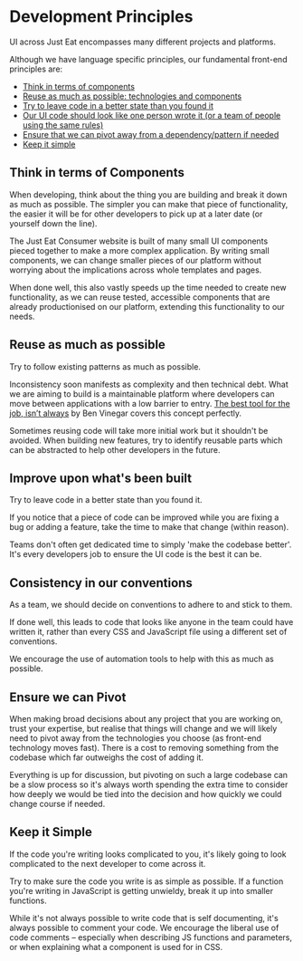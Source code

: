 <Meta title="Documentation/Getting Started/Development Principles"/>

# Development Principles

UI across Just Eat encompasses many different projects and platforms.

Although we have language specific principles, our fundamental front-end principles are:

- [Think in terms of components](#components)
- [Reuse as much as possible: technologies and components](#reuse)
- [Try to leave code in a better state than you found it](#improve)
- [Our UI code should look like one person wrote it (or a team of people using the same rules)](#consistency)
- [Ensure that we can pivot away from a dependency/pattern if needed](#pivot)
- [Keep it simple](#simple)


<a name="components"></a><h2 class="sg-sectionHeading">Think in terms of Components</h2>

When developing, think about the thing you are building and break it down as much as possible. The simpler you can make that piece of functionality, the easier it will be for other developers to pick up at a later date (or yourself down the line).

The Just Eat Consumer website is built of many small UI components pieced together to make a more complex application. By writing small components, we can change smaller pieces of our platform without worrying about the implications across whole templates and pages.

When done well, this also vastly speeds up the time needed to create new functionality, as we can reuse tested, accessible components that are already productionised on our platform, extending this functionality to our needs.


<a name="reuse"></a><h2 class="sg-sectionHeading">Reuse as much as possible</h2>

Try to follow existing patterns as much as possible.

Inconsistency soon manifests as complexity and then technical debt. What we are aiming to build is a maintainable platform where developers can move between applications with a low barrier to entry. [The best tool for the job, isn’t always](https://medium.com/@bentlegen/the-best-tool-for-the-job-isnt-always-6ed364f3f775) by Ben Vinegar covers this concept perfectly.

Sometimes reusing code will take more initial work but it shouldn't be avoided. When building new features, try to identify reusable parts which can be abstracted to help other developers in the future.


<a name="improve"></a><h2 class="sg-sectionHeading">Improve upon what's been built</h2>

Try to leave code in a better state than you found it.

If you notice that a piece of code can be improved while you are fixing a bug or adding a feature, take the time to make that change (within reason).

Teams don't often get dedicated time to simply 'make the codebase better'. It's every developers job to ensure the UI code is the best it can be.


<a name="consistency"></a><h2 class="sg-sectionHeading">Consistency in our conventions</h2>

As a team, we should decide on conventions to adhere to and stick to them.

If done well, this leads to code that looks like anyone in the team could have written it, rather than every CSS and JavaScript file using a different set of conventions.

We encourage the use of automation tools to help with this as much as possible.


<a name="pivot"></a><h2 class="sg-sectionHeading">Ensure we can Pivot</h2>

When making broad decisions about any project that you are working on, trust your expertise, but realise that things will change and we will likely need to pivot away from the technologies you choose (as front-end technology moves fast). There is a cost to removing something from the codebase which far outweighs the cost of adding it.

Everything is up for discussion, but pivoting on such a large codebase can be a slow process so it's always worth spending the extra time to consider how deeply we would be tied into the decision and how quickly we could change course if needed.


<a name="simple"></a><h2 class="sg-sectionHeading">Keep it Simple</h2>

If the code you're writing looks complicated to you, it's likely going to look complicated to the next developer to come across it.

Try to make sure the code you write is as simple as possible. If a function you're writing in JavaScript is getting unwieldy, break it up into smaller functions.

While it's not always possible to write code that is self documenting, it's always possible to comment your code. We encourage the liberal use of code comments – especially when describing JS functions and parameters, or when explaining what a component is used for in CSS.
